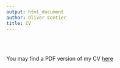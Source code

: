 ```yaml
---
output: html_document
author: Oliver Contier
title: CV
---
```


<br/>
<br/>

You may find a PDF version of my CV
<a target="_blank" HREF="images/cv_contier_website.pdf"> here</a>


